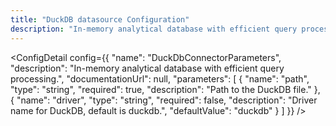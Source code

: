 ```yaml
---
title: "DuckDB datasource Configuration"
description: "In-memory analytical database with efficient query processing."
---
```



<ConfigDetail config={{
  "name": "DuckDbConnectorParameters",
  "description": "In-memory analytical database with efficient query processing.",
  "documentationUrl": null,
  "parameters": [
    {
      "name": "path",
      "type": "string",
      "required": true,
      "description": "Path to the DuckDB file."
    },
    {
      "name": "driver",
      "type": "string",
      "required": false,
      "description": "Driver name for DuckDB, default is duckdb.",
      "defaultValue": "duckdb"
    }
  ]
}} />

